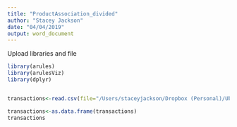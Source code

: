 ```yaml
---
title: "ProductAssociation_divided"
author: "Stacey Jackson"
date: "04/04/2019"
output: word_document
---
```

Upload libraries and file
```r
library(arules)
library(arulesViz)
library(dplyr)


transactions<-read.csv(file="/Users/staceyjackson/Dropbox (Personal)/Ubiqum/DataAnalytics2/ProductAssociations/Data/ElectronidexTransactions2017.csv", header=FALSE, sep=",")

transactions<-as.data.frame(transactions)
transactions

```



